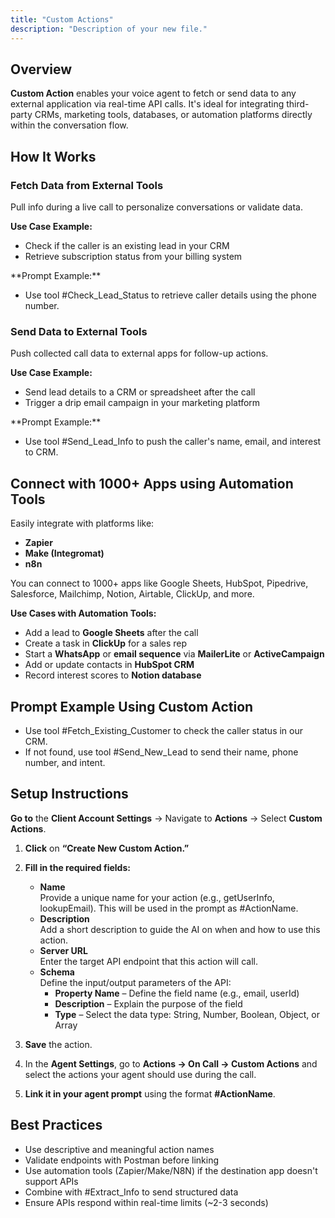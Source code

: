 ```yaml
---
title: "Custom Actions"
description: "Description of your new file."
---
```


## **Overview**

**Custom Action** enables your voice agent to fetch or send data to any external application via real-time API calls. It's ideal for integrating third-party CRMs, marketing tools, databases, or automation platforms directly within the conversation flow.

## **How It Works**

### **Fetch Data from External Tools**

Pull info during a live call to personalize conversations or validate data.

**Use Case Example:**

- Check if the caller is an existing lead in your CRM
- Retrieve subscription status from your billing system

<Note>
  **Prompt Example:**

  - Use tool #Check_Lead_Status to retrieve caller details using the phone number.
</Note>

### **Send Data to External Tools**

Push collected call data to external apps for follow-up actions.

**Use Case Example:**

- Send lead details to a CRM or spreadsheet after the call
- Trigger a drip email campaign in your marketing platform

<Note>
  **Prompt Example:**

  - Use tool #Send_Lead_Info to push the caller's name, email, and interest to CRM.
</Note>

## **Connect with 1000\+ Apps using Automation Tools**

Easily integrate with platforms like:

- **Zapier**
- **Make (Integromat)**
- **n8n**

You can connect to 1000\+ apps like Google Sheets, HubSpot, Pipedrive, Salesforce, Mailchimp, Notion, Airtable, ClickUp, and more.

**Use Cases with Automation Tools:**

- Add a lead to **Google Sheets** after the call
- Create a task in **ClickUp** for a sales rep
- Start a **WhatsApp** or **email sequence** via **MailerLite** or **ActiveCampaign**
- Add or update contacts in **HubSpot CRM**
- Record interest scores to **Notion database**

## **Prompt Example Using Custom Action**

- Use tool #Fetch_Existing_Customer to check the caller status in our CRM. 
- If not found, use tool #Send_New_Lead to send their name, phone number, and intent.

## **Setup Instructions**

**Go to** the **Client Account Settings** → Navigate to **Actions** → Select **Custom Actions**.

1. **Click** on **“Create New Custom Action.”**
2. **Fill in the required fields:**
   - **Name**\
      Provide a unique name for your action (e.g., getUserInfo, lookupEmail). This will be used in the prompt as #ActionName.
   - **Description**\
      Add a short description to guide the AI on when and how to use this action.
   - **Server URL**\
      Enter the target API endpoint that this action will call.
   - **Schema**\
      Define the input/output parameters of the API:
     - **Property Name** – Define the field name (e.g., email, userId)
     - **Description** – Explain the purpose of the field
     - **Type** – Select the data type: String, Number, Boolean, Object, or Array


4. **Save** the action.
5. In the **Agent Settings**, go to **Actions → On Call → Custom Actions** and select the actions your agent should use during the call.
6. **Link it in your agent prompt** using the format **#ActionName**.

## **Best Practices**

- Use descriptive and meaningful action names
- Validate endpoints with Postman before linking
- Use automation tools (Zapier/Make/N8N) if the destination app doesn't support APIs
- Combine with #Extract_Info to send structured data
- Ensure APIs respond within real-time limits (~2-3 seconds)